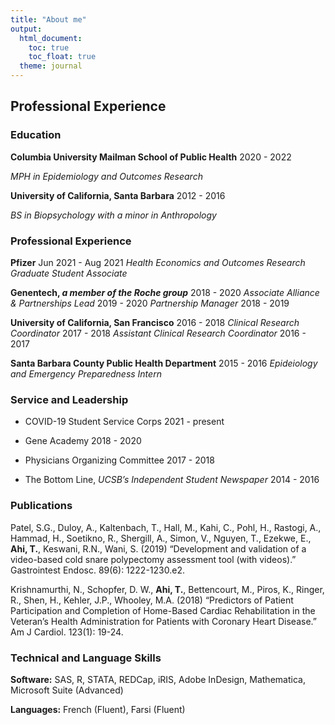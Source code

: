 ```yaml
---
title: "About me"
output: 
  html_document:
    toc: true
    toc_float: true
  theme: journal
---
```


## Professional Experience


### Education

**Columbia University Mailman School of Public Health** 2020 - 2022

_MPH in Epidemiology and Outcomes Research_

**University of California, Santa Barbara** 2012 - 2016

_BS in Biopsychology with a minor in Anthropology_

### Professional Experience

**Pfizer** Jun 2021 - Aug 2021
_Health Economics and Outcomes Research Graduate Student Associate_

**Genentech, _a member of the Roche group_** 2018 - 2020
_Associate Alliance & Partnerships Lead_ 2019 - 2020
_Partnership Manager_ 2018 - 2019

**University of California, San Francisco** 2016 - 2018
_Clinical Research Coordinator_ 2017 - 2018
_Assistant Clinical Research Coordinator_ 2016 - 2017


**Santa Barbara County Public Health Department** 2015 - 2016
_Epideiology and Emergency Preparedness Intern_


### Service and Leadership
* COVID-19 Student Service Corps 2021 - present

* Gene Academy 2018 - 2020

* Physicians Organizing Committee 2017 - 2018

* The Bottom Line, _UCSB's Independent Student Newspaper_ 2014 - 2016


### Publications 

Patel, S.G., Duloy, A., Kaltenbach, T., Hall, M., Kahi, C., Pohl, H., Rastogi, A., Hammad, H., Soetikno, R., Shergill, A., Simon, V., Nguyen, T., Ezekwe, E., **Ahi, T.**, Keswani, R.N., Wani, S. (2019) “Development and validation of a video-based cold snare polypectomy assessment tool (with videos).” Gastrointest Endosc. 89(6): 1222-1230.e2.


Krishnamurthi, N., Schopfer, D. W., **Ahi, T.**, Bettencourt, M., Piros, K., Ringer, R., Shen, H., Kehler, J.P., Whooley, M.A. (2018) “Predictors of Patient Participation and Completion of Home-Based Cardiac Rehabilitation in the Veteran’s Health Administration for Patients with Coronary Heart Disease.” Am J Cardiol. 123(1): 19-24. 


### Technical and Language Skills
**Software:** SAS, R, STATA, REDCap, iRIS, Adobe InDesign, Mathematica, Microsoft Suite (Advanced)

**Languages:** French (Fluent), Farsi (Fluent)

